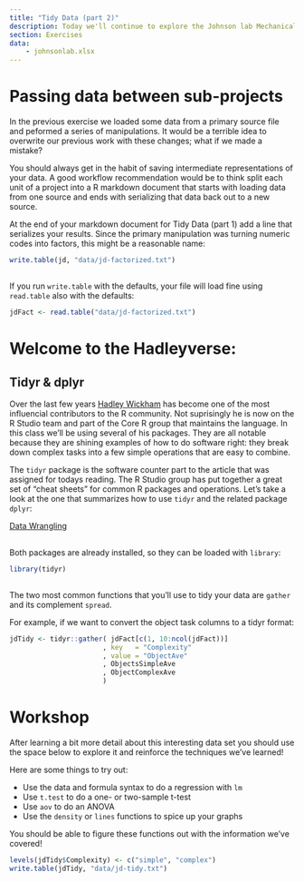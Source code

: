 ```yaml
---
title: "Tidy Data (part 2)"
description: Today we'll continue to explore the Johnson lab Mechanical Turk data set.  Following on the reading for today, we'll talk about how to best coerce our data models to fit with our analysis goals using the `tidyr` package.
section: Exercises
data:
    - johnsonlab.xlsx
---
```


# Passing data between sub-projects

In the previous exercise we loaded some data from a primary source file and peformed a series of manipulations.  It would be a terrible idea to overwrite our previous work with these changes; what if we made a mistake?

You should always get in the habit of saving intermediate representations of your data.  A good workflow recommendation would be to think split each unit of a project into a R markdown document that starts with loading data from one source and ends with serializing that data back out to a new source.

At the end of your markdown document for Tidy Data (part 1) add a line that serializes your results.  Since the primary manipulation was turning numeric codes into factors, this might be a reasonable name:

```r
write.table(jd, "data/jd-factorized.txt")
```

##

If you run `write.table` with the defaults, your file will load fine using `read.table` also with the defaults:

```r
jdFact <- read.table("data/jd-factorized.txt")
```

# Welcome to the Hadleyverse:

## Tidyr & dplyr

Over the last few years [Hadley Wickham](http://had.co.nz/) has become one of the most influencial contributors to the R community. Not suprisingly he is now on the R Studio team and part of the Core R group that maintains the language.  In this class we'll be using several of his packages.  They are all notable because they are shining examples of how to do software right:  they break down complex tasks into a few simple operations that are easy to combine.

The `tidyr` package is the software counter part to the article that was assigned for todays reading.  The R Studio group has put together a great set of "cheat sheets" for common R packages and operations. Let's take a look at the one that summarizes how to use `tidyr` and the related package `dplyr`:

[Data Wrangling](https://www.rstudio.com/wp-content/uploads/2015/02/data-wrangling-cheatsheet.pdf)

##

Both packages are already installed, so they can be loaded with `library`:

```r
library(tidyr)
```

## 

The two most common functions that you'll use to tidy your data are `gather` and its complement `spread`.

For example, if we want to convert the object task columns to a tidyr format:

```r
jdTidy <- tidyr::gather( jdFact[c(1, 10:ncol(jdFact))]
                       , key   = "Complexity"
                       , value = "ObjectAve"
                       , ObjectsSimpleAve
                       , ObjectComplexAve
                       )
```

# Workshop

After learning a bit more detail about this interesting data set you should use the space below to explore it and reinforce the techniques we've learned!

Here are some things to try out:

* Use the data and formula syntax to do a regression with `lm`
* Use `t.test` to do a one- or two-sample t-test
* Use `aov` to do an ANOVA
* Use the `density` or `lines` functions to spice up your graphs

You should be able to figure these functions out with the information we've covered!

```r
levels(jdTidy$Complexity) <- c("simple", "complex")
write.table(jdTidy, "data/jd-tidy.txt")
```

